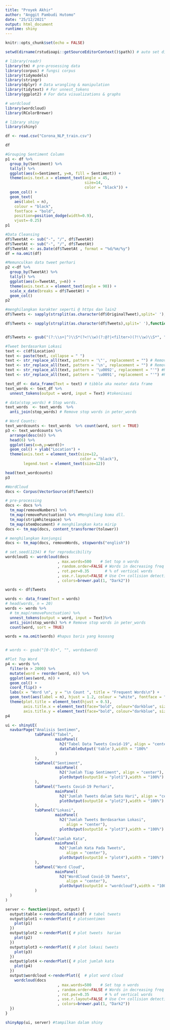 ```yaml
---
title: "Proyek Akhir"
author: "Anggit Pambudi Hutomo"
date: "25/12/2021"
output: html_document
runtime: shiny
---
```


```r
knitr::opts_chunk$set(echo = FALSE)
```

```r
setwd(dirname(rstudioapi::getSourceEditorContext()$path)) # auto set directory

# library(readr)
library(tm) # pre-prosessing data
library(corpus) # fungsi corpus
library(tidymodels)
library(stringr)
library(dplyr) # Data wrangling & manipulation
library(tidytext) # For unnest_tokens
library(ggplot2) # For data visualizations & graphs

# wordcloud
library(wordcloud)
library(RColorBrewer)

# library shiny
library(shiny)

```

```r
df <- read.csv("Corona_NLP_train.csv")

df
```

```r
#Grouping Sentiment Column
p1 <- df %>%
  group_by(Sentiment) %>% 
  tally() %>% 
  ggplot(aes(x=Sentiment, y=n, fill = Sentiment)) +
  theme(axis.text.x = element_text(angle = 45, 
                                   size=14,
                                   color = "black")) +
  geom_col() +
  geom_text(
    aes(label = n), 
    colour = "black", 
    fontface = "bold",
    position=position_dodge(width=0.9), 
    vjust=-0.25)
p1
```


```r
#Data Cleansing
df$TweetAt <- sub("-", "/", df$TweetAt)
df$TweetAt <- sub("-", "/", df$TweetAt)
df$TweetAt <- as.Date(df$TweetAt , format = "%d/%m/%y")
df = na.omit(df)
```

```r
#Memunculkan data tweet perhari
p2 <-df %>%
  group_by(TweetAt) %>% 
  tally() %>%
  ggplot(aes(x=TweetAt, y=n)) +
  theme(axis.text.x = element_text(angle = 90)) +
  scale_x_date(breaks = df$TweetAt) + 
  geom_col()
p2
```

```r
#menghilangkan karakter seperti @ https dan lain2
df$Tweets <- sapply(strsplit(as.character(df$OriginalTweet),split=' '),function(s) paste(s[!grepl('^@',s)],collapse=' ')) 

df$Tweets <- sapply(strsplit(as.character(df$Tweets),split=' '),function(s) paste(s[!grepl('^https:',s)],collapse=' '))


df$Tweets <- gsub("(?:\\s+|^)\\S*(?<!\\w)(?:@?|<filter>)(?!\\w)\\S*", "", df$Tweets, perl=TRUE)
```

```r
#Tweet berdasarkan Lokasi
text <- c(df$Location)
text <- paste(text, collapse = " ")
text <- str_replace_all(text, pattern = '\"', replacement = "") # Remove slashes
text <- str_replace_all(text, pattern = '\n', replacement = "") # Remove \n
text <- str_replace_all(text, pattern = '\u0092', replacement = "'") #Replace with quote
text <- str_replace_all(text, pattern = '\u0091', replacement = "'") #Replace with quote

text_df <- data_frame(Text = text) # tibble aka neater data frame
text_words <- text_df %>% 
  unnest_tokens(output = word, input = Text) #tokenisasi

# data(stop_words) # Stop words.
text_words  <- text_words  %>%
  anti_join(stop_words) # Remove stop words in peter_words

# Word Counts:
text_wordcounts <- text_words  %>% count(word, sort = TRUE)
p3 <- text_wordcounts %>% 
  arrange(desc(n)) %>% 
  head(6) %>% 
  ggplot(aes(x=n,y=word))+
  geom_col() + ylab("Location") +
  theme(axis.text = element_text(size=12,
                                 color = "black"),
        legend.text = element_text(size=12))

head(text_wordcounts)
p3
```

```r
#WordCloud
docs <- Corpus(VectorSource(df$Tweets))

# pre-processing
docs <- docs %>%
  tm_map(removeNumbers) %>%
  tm_map(removePunctuation) %>% #Menghilang koma dll.
  tm_map(stripWhitespace) %>%
  tm_map(stemDocument) # menghilangkan kata mirip
docs <- tm_map(docs, content_transformer(tolower))

# menghilangkan konjungsi
docs <- tm_map(docs, removeWords, stopwords("english"))

# set.seed(1234) # for reproducibility 
wordcloud1 <- wordcloud(docs
                       , max.words=500    # Set top n words
                       , random.order=FALSE # Words in decreasing freq
                       , rot.per=0.35       # % of vertical words
                       , use.r.layout=FALSE # Use C++ collision detection
                       , colors=brewer.pal(1, "Dark2"))
```

```r
words <- df$Tweets

words <- data_frame(Text = words)
# head(words, n = 20)
words <- words %>%
  # tm_map(removePunctuation) %>%
  unnest_tokens(output = word, input = Text)%>%
  anti_join(stop_words) %>% # Remove stop words in peter_words
  count(word, sort = TRUE)

words = na.omit(words) #hapus baris yang kososng


# words <- gsub("[0-9]+", "", words$word) 
```

```r
#Plot Top Word
p4 <- words %>% 
  filter(n > 2000) %>% 
  mutate(word = reorder(word, n)) %>% 
  ggplot(aes(word, n)) + 
  geom_col() +
  coord_flip() +
  labs(x = "Word \n", y = "\n Count ", title = "Frequent Words\n") +
  geom_text(aes(label = n), hjust = 1.2, colour = "white", fontface = "bold") +
  theme(plot.title = element_text(hjust = 0.5), 
        axis.title.x = element_text(face="bold", colour="darkblue", size = 12),
        axis.title.y = element_text(face="bold", colour="darkblue", size = 12))
p4
```

```r
ui <- shinyUI(
  navbarPage("Analisis Sentimen",
             tabPanel("Tabel",
                      mainPanel(
                        h2("Tabel Data Tweets Covid-19", align = "center"),
                        dataTableOutput('table'),width = "100%"
                      )
             ),
             tabPanel("Sentiment",
                      mainPanel(
                        h2("Jumlah Tiap Sentiment", align = "center"),
                        plotOutput(outputId = "plot1"),width = "100%")
             ),
             tabPanel("Tweets Covid-19 Perhari",
                      mainPanel(
                        h2("Jumlah Tweets dalam Satu Hari", align = "center"),
                        plotOutput(outputId = "plot2"),width = "100%")
             ),
             tabPanel("Lokasi",
                      mainPanel(
                        h2("Jumlah Tweets Berdasarkan Lokasi", 
                           align = "center"),
                        plotOutput(outputId = "plot3"),width = "100%")
             ),
             tabPanel("Jumlah Kata",
                      mainPanel(
                        h2("Jumlah Kata Pada Tweets", 
                           align = "center"),
                        plotOutput(outputId = "plot4"),width = "100%")
             ),
             tabPanel("Word Cloud",
                      mainPanel(
                        h2("WordCloud Covid-19 Tweets", 
                           align = "center"),
                        plotOutput(outputId = "wordcloud"),width = "100%")
             )
  )
)

server <- function(input, output) {
  output$table <-renderDataTable(df) # tabel tweets
  output$plot1 <-renderPlot({ # plotsentimen
    plot(p1)
  })
  output$plot2 <-renderPlot({ # plot tweets  harian
    plot(p2)
  })
  output$plot3 <-renderPlot({ # plot lokasi tweets
    plot(p3)
  })
  output$plot4 <-renderPlot({ # plot jumlah kata
    plot(p4)
  })
  output$wordcloud <-renderPlot({  # plot word cloud
    wordcloud(docs
                       , max.words=500    # Set top n words
                       , random.order=FALSE # Words in decreasing freq
                       , rot.per=0.35       # % of vertical words
                       , use.r.layout=FALSE # Use C++ collision detection
                       , colors=brewer.pal(1, "Dark2"))
  })
}

```

```r
shinyApp(ui, server) #tampilkan dalam shiny
```